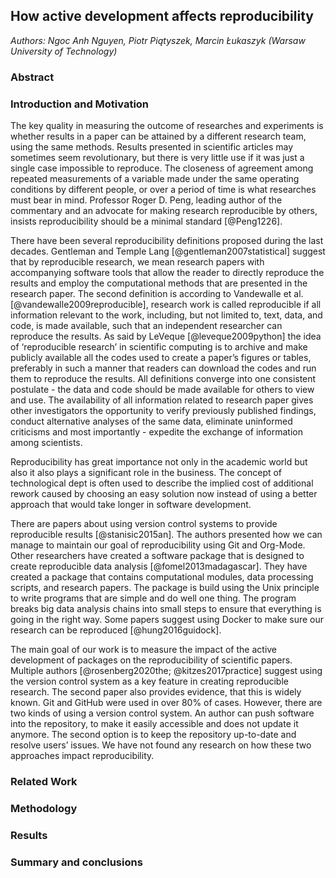 ## How active development affects reproducibility

*Authors: Ngoc Anh Nguyen, Piotr Piątyszek, Marcin Łukaszyk (Warsaw University of Technology)*

### Abstract


### Introduction and Motivation
The key quality in measuring the outcome of researches and experiments is whether results in a paper can be attained by a different research team, using the same methods. Results presented in scientific articles may sometimes seem revolutionary, but there is very little use if it was just a single case impossible to reproduce.  The closeness of agreement among repeated measurements of a variable made under the same operating conditions by different people, or over a period of time is what researches must bear in mind. Professor Roger D. Peng, leading author of the commentary and an advocate for making research reproducible by others, insists reproducibility should be a minimal standard [@Peng1226]. 

There have been several reproducibility definitions proposed during the last decades. Gentleman and Temple Lang [@gentleman2007statistical] suggest that by reproducible research, we mean research papers with accompanying software tools that allow the reader to directly reproduce the results and employ the computational methods that are presented in the research paper. The second definition is according to Vandewalle et al. [@vandewalle2009reproducible], research work is called reproducible if all information relevant to the work, including, but not limited to, text, data, and code, is made available, such that an independent researcher can reproduce the results. As said by LeVeque [@leveque2009python] the idea of ‘reproducible research’ in scientific computing is to archive and make publicly available all the codes used to create a paper’s figures or tables, preferably in such a manner that readers can download the codes and run them to reproduce the results. All definitions converge into one consistent postulate - the data and code should be made available for others to view and use. The availability of all information related to research paper gives other investigators the opportunity to verify previously published findings, conduct alternative analyses of the same data, eliminate uninformed criticisms and most importantly - expedite the exchange of information among scientists.  

Reproducibility has great importance not only in the academic world but also it also plays a significant role in the business. The concept of technological dept is often used to describe the implied cost of additional rework caused by choosing an easy solution now instead of using a better approach that would take longer in software development. 

There are papers about using version control systems to provide reproducible results [@stanisic2015an]. The authors presented how we can manage to maintain our goal of reproducibility using Git and Org-Mode. Other researchers have created a software package that is designed to create reproducible data analysis [@fomel2013madagascar]. They have created a package that contains computational modules, data processing scripts, and research papers. The package is build using the Unix principle to write programs that are simple and do well one thing. The program breaks big data analysis chains into small steps to ensure that everything is going in the right way. Some papers suggest using Docker to make sure our research can be reproduced [@hung2016guidock].

The main goal of our work is to measure the impact of the active development of packages on the reproducibility of scientific papers. Multiple authors [@rosenberg2020the; @kitzes2017practice] suggest using the version control system as a key feature in creating reproducible research. The second paper also provides evidence, that this is widely known. Git and GitHub were used in over 80% of cases. However, there are two kinds of using a version control system. An author can push software into the repository, to make it easily accessible and does not update it anymore. The second option is to keep the repository up-to-date and resolve users' issues. We have not found any research on how these two approaches impact reproducibility.

### Related Work


### Methodology


### Results


### Summary and conclusions 


